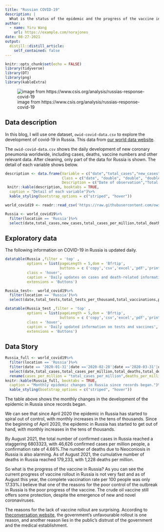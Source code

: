 ```yaml
---
title: "Russian COVID-19"
description: |
  What is the status of the epidemic and the progress of the vaccine in Russia, as the world struggles with the development of New Coronary Pneumonia?
author:
  - name: Yiru Wang 
    url: https://example.com/norajones
date: 08-27-2021
output:
  distill::distill_article:
    self_contained: false
---
```


```r
knitr::opts_chunk$set(echo = FALSE)
library(tidyverse)
library(DT)
library(png)
library(kableExtra)
```

![image from https://www.csis.org/analysis/russias-response-covid-19](https://raw.githubusercontent.com/wyrbbd/image/main/Russia.png)

## Data description

In this blog, I will use one dataset, `owid-covid-data.csv` to explore the development of covid-19 in Russia. This data from [our world data website](https://ourworldindata.org/coronavirus).

The `owid-covid-data.csv` shows the daily development of new coronary pneumonia worldwide, including cases, deaths, vaccine numbers and other relevant data. After cleaning, only part of the data for Russia is shown. The detail of each variable shows below.

```r
description <- data.frame(Variable = c("date","total_cases","new_cases","total_cases_per_million","total_deaths","new_deaths","total_tests","total_tests_per_thousand","total_vaccinations","people_fully_vaccinated"),
                          Class = c("date", "double", "double", "double","double","double","double","double","double","double"),
                          Description = c("Date of observation","Total confirmed cases of COVID-19","New confirmed cases of COVID-19","Total confirmed cases of COVID-19 per 1,000,000 people","Total deaths attributed to COVID-19","	New deaths attributed to COVID-19","Total tests for COVID-19","Total tests for COVID-19 per 1,000 people","	Total number of COVID-19 vaccination doses administered","Total number of people who received all doses prescribed by the vaccination protocol"))
 knitr::kable(description, booktabs = TRUE,
  caption = "Detail of each variable")%>% 
  kable_styling(bootstrap_options = c("striped", "hover"))
```


```r
world_covid19 <- readr::read_csv('https://raw.githubusercontent.com/owid/covid-19-data/master/public/data/owid-covid-data.csv')
```

```r
Russia <- world_covid19%>%
  filter(location == 'Russia')%>%
  select(date,total_cases,new_cases,total_cases_per_million,total_deaths,new_deaths)
```
## Exploratory data

The following information on COVID-19 in Russia is updated daily.

```r
datatable(Russia ,filter = 'top' ,
          options = list(pageLength = 5,dom = 'Bfrtip',
                         buttons = c ('copy','csv','excel','pdf','print')),
          class = 'hover',
          caption = 'Daily updates on cases and death-related information',
          extensions = 'Buttons')

```

```r
Russia_test<-  world_covid19%>%
  filter(location == 'Russia')%>%
  select(date,total_tests,total_tests_per_thousand,total_vaccinations,people_fully_vaccinated)

```

```r
datatable(Russia_test ,filter = 'top' ,
          options = list(pageLength = 5,dom = 'Bfrtip',
                         buttons = c ('copy','csv','excel','pdf','print')),
          class = 'hover',
          caption = 'Daily updated information on tests and vaccines',
          extensions = 'Buttons')

```

## Data Story

```r
Russia_full <- world_covid19%>%
  filter(location == 'Russia')%>%
  filter(date == '2020-01-31'|date =='2020-02-28'|date =='2020-03-31'|date =='2020-04-30'|date =='2020-05-31'|date =='2020-06-30'|date =='2020-07-31'|date =='2020-08-31'|date =='2020-09-30'|date =='2020-10-31'|date =='2020-11-30'|date =='2020-12-31'|date =='2021-01-31'|date =='2021-02-28'|date =='2021-03-31'|date =='2021-04-30'|date =='2021-05-31'|date =='2021-06-30'|date =='2021-07-31'|date =='2021-08-30')%>%
  select(date,total_cases,total_cases_per_million,total_deaths,total_deaths_per_million,people_fully_vaccinated_per_hundred)%>%
  rename(cases_per_million = "total_cases_per_million",deaths_per_million="total_deaths_per_million",fully_vaccinated_per_hundred = "people_fully_vaccinated_per_hundred")
knitr::kable(Russia_full, booktabs = TRUE,
  caption = "Monthly epidemic changes in Russia since records began.")%>% 
  kable_styling(bootstrap_options = c("striped", "hover"))
```

The table above shows the monthly changes in the development of the epidemic in Russia since records began. 

We can see that since April 2020 the epidemic in Russia has started to spiral out of control, with monthly increases in the tens of thousands. Since the beginning of April 2020, the epidemic in Russia has started to get out of hand, with monthly increases in the tens of thousands. 

By August 2021, the total number of confirmed cases in Russia reached a staggering 6803323, with 46,626 confirmed cases per million people, a confirmation rate of 4.66%.The number of deaths due to Neoconiosis in Russia is also alarming. As of August 2021, the cumulative number of deaths in Russia reached 179,233, with 1,228 deaths per million.

So what is the progress of the vaccine in Russia? As you can see the current progress of vaccine rollout in Russia is not very fast and as of August this year, the complete vaccination rate per 100 people was only 17.33%.I believe that one of the reasons for the poor control of the outbreak in Russia is the poor progress of the vaccine. The crude oil vaccine still offers some protection, despite the emergence of new and novel coronaviruses.

The reasons for the lack of vaccine rollout are surprising. According to [theconversation website](https://theconversation.com/russias-covid-19-response-slowed-by-population-reluctant-to-take-domestic-vaccine-165925), the government's unfavourable rollout is one reason, and another reason lies in the public's distrust of the government and the medical establishment.



